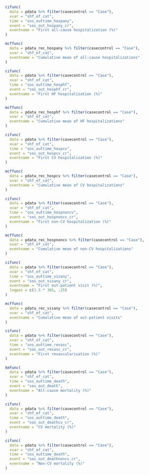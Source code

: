 ```r
cifunc(
  data = pdata %>% filter(casecontrol == "Case"),
  xvar = "shf_ef_cat",
  time = "sos_outtime_hospany",
  event = "sos_out_hospany_cr",
  eventname = "First all-cause hospitalization (%)"
)
```

```r
mcffunc(
  data = pdata_rec_hospany %>% filter(casecontrol == "Case"),
  xvar = "shf_ef_cat",
  eventname = "Cumulative mean of all-cause hospitalizations"
)
```

```r
cifunc(
  data = pdata %>% filter(casecontrol == "Case"),
  xvar = "shf_ef_cat",
  time = "sos_outtime_hosphf",
  event = "sos_out_hosphf_cr",
  eventname = "First HF hospitalization (%)"
)
```

```r
mcffunc(
  data = pdata_rec_hosphf %>% filter(casecontrol == "Case"),
  xvar = "shf_ef_cat",
  eventname = "Cumulative mean of HF hospitalizations"
)
```

```r
cifunc(
  data = pdata %>% filter(casecontrol == "Case"),
  xvar = "shf_ef_cat",
  time = "sos_outtime_hospcv",
  event = "sos_out_hospcv_cr",
  eventname = "First CV hospitalization (%)"
)
```

```r
mcffunc(
  data = pdata_rec_hospcv %>% filter(casecontrol == "Case"),
  xvar = "shf_ef_cat",
  eventname = "Cumulative mean of CV hospitalizations"
)
```

```r
cifunc(
  data = pdata %>% filter(casecontrol == "Case"),
  xvar = "shf_ef_cat",
  time = "sos_outtime_hospnoncv",
  event = "sos_out_hospnoncv_cr",
  eventname = "First non-CV hospitalization (%)"
)
```

```r
mcffunc(
  data = pdata_rec_hospnoncv %>% filter(casecontrol == "Case"),
  xvar = "shf_ef_cat",
  eventname = "Cumulative mean of non-CV hospitalizations"
)
```

```r
cifunc(
  data = pdata %>% filter(casecontrol == "Case"),
  xvar = "shf_ef_cat",
  time = "sos_outtime_visany",
  event = "sos_out_visany_cr",
  eventname = "First out-patient visit (%)", 
  legpos = c(1.5 * 365, .25)
)
```

```r
mcffunc(
  data = pdata_rec_visany %>% filter(casecontrol == "Case"),
  xvar = "shf_ef_cat",
  eventname = "Cumulative mean of out-patient visits"
)
```

```r
cifunc(
  data = pdata %>% filter(casecontrol == "Case"),
  xvar = "shf_ef_cat",
  time = "sos_outtime_revasc",
  event = "sos_out_revasc_cr",
  eventname = "First revascularisation (%)"
)
```

```r
kmfunc(
  data = pdata %>% filter(casecontrol == "Case"),
  xvar = "shf_ef_cat",
  time = "sos_outtime_death",
  event = "sos_out_death",
  eventname = "All-cause mortality (%)"
)
```

```r
cifunc(
  data = pdata %>% filter(casecontrol == "Case"),
  xvar = "shf_ef_cat",
  time = "sos_outtime_death",
  event = "sos_out_deathcv_cr",
  eventname = "CV mortality (%)"
)
```

```r
cifunc(
  data = pdata %>% filter(casecontrol == "Case"),
  xvar = "shf_ef_cat",
  time = "sos_outtime_death",
  event = "sos_out_deathnoncv_cr",
  eventname = "Non-CV mortality (%)"
)
```
